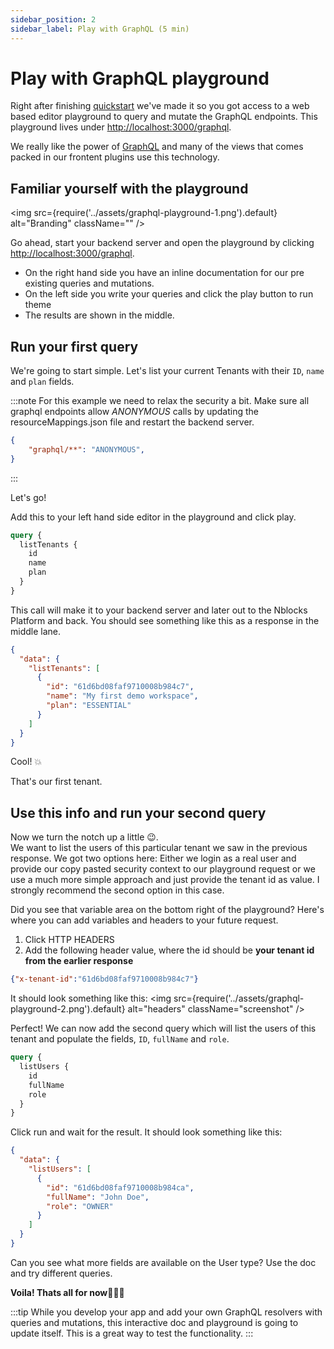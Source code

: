 ```yaml
---
sidebar_position: 2
sidebar_label: Play with GraphQL (5 min)
---
```


# Play with GraphQL playground
Right after finishing [quickstart](../quickstart) we've made it so you got access to a web based editor playground to query and mutate the GraphQL endpoints. 
This playground lives under [http://localhost:3000/graphql](http://localhost:3000/graphql).

We really like the power of [GraphQL](https://graphql.org/) and many of the views that comes packed in our frontent plugins use this technology.

## Familiar yourself with the playground
<img
  src={require('../assets/graphql-playground-1.png').default}
  alt="Branding"
  className=""
/>


Go ahead, start your backend server and open the playground by clicking [http://localhost:3000/graphql](http://localhost:3000/graphql).
* On the right hand side you have an inline documentation for our pre existing queries and mutations.
* On the left side you write your queries and click the play button to run theme
* The results are shown in the middle.

## Run your first query

We're going to start simple. Let's list your current Tenants with their `ID`, `name` and `plan` fields.

:::note
For this example we need to relax the security a bit. 
Make sure all graphql endpoints allow *ANONYMOUS* calls by updating the resourceMappings.json file and restart the backend server.
```json title="nblocks/config/resourceMappings.json"
{
    "graphql/**": "ANONYMOUS",
}
```
:::

Let's go! 

Add this to your left hand side editor in the playground and click play.
```graphql
query {
  listTenants {
    id
    name
    plan
  }
}
```

This call will make it to your backend server and later out to the Nblocks Platform and back. You should see something like this as a response in the middle lane.
```json
{
  "data": {
    "listTenants": [
      {
        "id": "61d6bd08faf9710008b984c7",
        "name": "My first demo workspace",
        "plan": "ESSENTIAL"
      }
    ]
  }
}
```

Cool! 💥

That's our first tenant.

## Use this info and run your second query
Now we turn the notch up a little 😉.   
We want to list the users of this particular tenant we saw in the previous response. 
We got two options here: Either we login as a real user and provide our copy pasted security context to our playground request or we use a much more simple approach and just provide the tenant id as value. 
I strongly recommend the second option in this case.

Did you see that variable area on the bottom right of the playground? Here's where you can add variables and headers to your future request.
1. Click HTTP HEADERS
1. Add the following header value, where the id should be **your tenant id from the earlier response**

```json
{"x-tenant-id":"61d6bd08faf9710008b984c7"}
```
It should look something like this:
<img
  src={require('../assets/graphql-playground-2.png').default}
  alt="headers"
  className="screenshot"
/>

Perfect! We can now add the second query which will list the users of this tenant and populate the fields, `ID`, `fullName` and `role`.

```graphql
query {
  listUsers {
    id
    fullName
    role
  }
}
```

Click run and wait for the result. It should look something like this:

```json
{
  "data": {
    "listUsers": [
      {
        "id": "61d6bd08faf9710008b984ca",
        "fullName": "John Doe",
        "role": "OWNER"
      }
    ]
  }
}
```

Can you see what more fields are available on the User type? Use the doc and try different queries.

**Voila! Thats all for now**👨🏻‍🍳

:::tip
While you develop your app and add your own GraphQL resolvers with queries and mutations, this interactive doc and playground is going to update itself. 
This is a great way to test the functionality.
:::